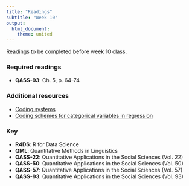 ```yaml
---
title: "Readings"
subtitle: "Week 10"
output: 
  html_document: 
    theme: united
---
```


Readings to be completed before week 10 class. 

### Required readings

- **QASS-93**: Ch. 5, p. 64-74


### Additional resources

- [Coding systems](https://stats.idre.ucla.edu/r/library/r-library-contrast-coding-systems-for-categorical-variables/)
- [Coding schemes for categorical variables in regression](http://www.mypolyuweb.hk/~sjpolit/coding_schemes.html)



### Key 

- **R4DS**: R for Data Science
- **QML**: Quantitative Methods in Linguistics
- **QASS-22**: Quantitative Applications in the Social Sciences (Vol. 22)
- **QASS-50**: Quantitative Applications in the Social Sciences (Vol. 50)
- **QASS-57**: Quantitative Applications in the Social Sciences (Vol. 57)
- **QASS-93**: Quantitative Applications in the Social Sciences (Vol. 93)





